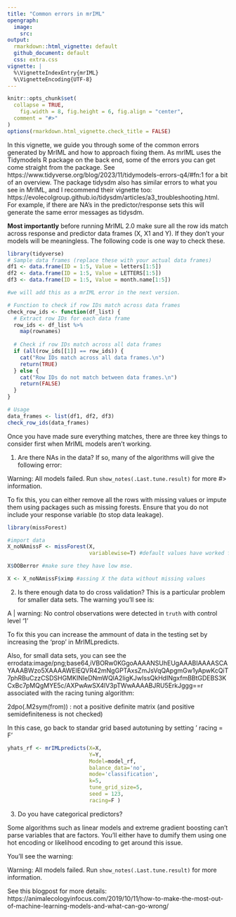 ```yaml
---
title: "Common errors in mrIML"
opengraph:
  image:
    src: 
output:
  rmarkdown::html_vignette: default
  github_document: default
  css: extra.css
vignette: |
  %\VignetteIndexEntry{mrIML}
  %\VignetteEncoding{UTF-8}
---
```

```r
knitr::opts_chunk$set(
  collapse = TRUE,
    fig.width = 8, fig.height = 6, fig.align = "center",
  comment = "#>"
)
options(rmarkdown.html_vignette.check_title = FALSE)
```
In this vignette, we guide you through some of the common errors generated by MrIML and how to approach fixing them. As mrIML uses the Tidymodels R package on the back end, some of the errors you can get come straight from the package. See https://www.tidyverse.org/blog/2023/11/tidymodels-errors-q4/#fn:1 for a bit of an overview. The package tidysdm also has similar errors to what you see in MrIML, and I recommend their vignette too: https://evolecolgroup.github.io/tidysdm/articles/a3_troubleshooting.html. For example, if there are NA's in the predictor/response sets this will generate the same error messages as tidysdm.

**Most importantly** before running MrIML 2.0 make sure all the row ids match across response and predictor data frames (X, X1 and Y). If they don't your models will be meaningless. The following code is one way to check these.

```r
library(tidyverse)
# Sample data frames (replace these with your actual data frames)
df1 <- data.frame(ID = 1:5, Value = letters[1:5])
df2 <- data.frame(ID = 1:5, Value = LETTERS[1:5])
df3 <- data.frame(ID = 1:5, Value = month.name[1:5])

#we will add this as a mrIML error in the next version.

# Function to check if row IDs match across data frames
check_row_ids <- function(df_list) {
  # Extract row IDs for each data frame
  row_ids <- df_list %>%
    map(rownames)
  
  # Check if row IDs match across all data frames
  if (all(row_ids[[1]] == row_ids)) {
    cat("Row IDs match across all data frames.\n")
    return(TRUE)
  } else {
    cat("Row IDs do not match between data frames.\n")
    return(FALSE)
  }
}

# Usage
data_frames <- list(df1, df2, df3)
check_row_ids(data_frames)
```
Once you have made sure everything matches, there are three key things to consider first when MrIML models aren't working.

1. Are there NAs in the data? If so, many of the algorithms will give the following error:

Warning: All models failed. Run `show_notes(.Last.tune.result)` for more
#> information.

To fix this, you can either remove all the rows with missing values or impute them using packages such as missing forests. Ensure that you do not include your response variable (to stop data leakage).

```r
library(missForest)

#import data
X_noNAmissF <- missForest(X,
                          variablewise=T) #default values have worked fine previously

X$OOBerror #make sure they have low mse.

X <- X_noNAmissF$ximp #assing X the data without missing values

```
2. Is there enough data to do cross validation? This is a particular problem for smaller data sets. The warning you'll see is: 

A | warning: No control observations were detected in `truth` with control level '1'

To fix this you can increase the ammount of data in the testing set by increasing the 'prop' in MrIMLpredicts.

Also, for small data sets, you can see the errodata:image/png;base64,iVBORw0KGgoAAAANSUhEUgAAABIAAAASCAYAAABWzo5XAAAAWElEQVR42mNgGPTAxsZmJsVqQApgmGw1yApwKcQiT7phRBuCzzCSDSHGMKINIeDNmWQlA2IigKJwIssQkHdINgxfmBBtGDEBS3KCxBc7pMQgMYE5c/AXPwAwSX4lV3pTWwAAAABJRU5ErkJggg==r associated with the racing tuning algorithm:

2dpo(.M2sym(from)) : 
  not a positive definite matrix (and positive semidefiniteness is not checked)

In this case, go back to standar grid based autotuning by setting ' racing = F'

```r
yhats_rf <- mrIMLpredicts(X=X,
                          Y=Y,
                          Model=model_rf,
                          balance_data='no',
                          mode='classification',
                          k=5,
                          tune_grid_size=5, 
                          seed = 123,
                          racing=F )
```
3. Do you have categorical predictors?
 
Some algorithms such as linear models and extreme gradient boosting can't parse variables that are factors. You'll either have to dumify them using one hot encoding or likelihood encoding to get around this issue.
 
 You'll see the warning: 
 
 Warning: All models failed. Run `show_notes(.Last.tune.result)` for more
 information.

See this blogpost for more details: https://animalecologyinfocus.com/2019/10/11/how-to-make-the-most-out-of-machine-learning-models-and-what-can-go-wrong/